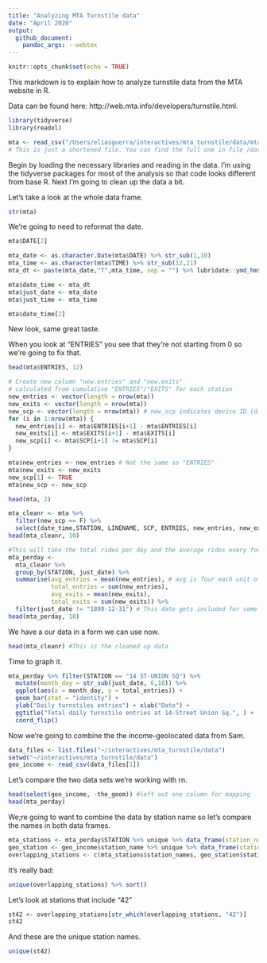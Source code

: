 ```yaml
---
title: "Analyzing MTA Turnstile data"
date: "April 2020"
output: 
  github_document:
    pandoc_args: --webtex
---
```


```r
knitr::opts_chunk$set(echo = TRUE)
```

This markdown is to explain how to analyze turnstile data from the MTA website in R. 

Data can be found here: http://web.mta.info/developers/turnstile.html. 

```r
library(tidyverse)
library(readxl)

mta <- read_csv("/Users/eliasguerra/interactives/mta_turnstile/data/mta_example14st.csv") 
# This is just a shortened file. You can find the full one in file /data. 
```

Begin by loading the necessary libraries and reading in the data. I'm using the tidyverse packages for most of the analysis so that code looks different from base R. Next I'm going to clean up the data a bit. 

Let's take a look at the whole data frame. 

```r
str(mta)
```

We're going to need to reformat the date. 

``` r
mta$DATE[2]

mta_date <- as.character.Date(mta$DATE) %>% str_sub(1,10)
mta_time <- as.character(mta$TIME) %>% str_sub(12,21)
mta_dt <- paste(mta_date,"T",mta_time, sep = "") %>% lubridate::ymd_hms()

mta$date_time <- mta_dt
mta$just_date <- mta_date
mta$just_time <- mta_time

mta$date_time[2]
```

New look, same great taste.

When you look at "ENTRIES" you see that they're not starting from 0 so we're going to fix that. 

``` r
head(mta$ENTRIES, 12)

# Create new column "new.entries" and "new.exits" 
# calculated from cumulative "ENTRIES"/"EXITS" for each station
new_entries <- vector(length = nrow(mta))
new_exits <- vector(length = nrow(mta))
new_scp <- vector(length = nrow(mta)) # new_scp indicates device ID (dif turnstile?)
for (i in 1:nrow(mta)) {
  new_entries[i] <- mta$ENTRIES[i+1] - mta$ENTRIES[i]
  new_exits[i] <- mta$EXITS[i+1] - mta$EXITS[i]
  new_scp[i] <- mta$SCP[i+1] != mta$SCP[i]
}

mta$new_entries <- new_entries # Not the same as "ENTRIES" 
mta$new_exits <- new_exits
new_scp[1] <- TRUE
mta$new_scp <- new_scp

head(mta, 2)
```


``` r
mta_cleanr <- mta %>%
  filter(new_scp == F) %>% 
  select(date_time,STATION, LINENAME, SCP, ENTRIES, new_entries, new_exits, just_date, just_time)
head(mta_cleanr, 10)

#This will take the total rides per day and the average rides every four hours. 
mta_perday <-
  mta_cleanr %>%
  group_by(STATION, just_date) %>%
  summarise(avg_entries = mean(new_entries), # avg is four each unit of time data was collected, four hours
            total_entries = sum(new_entries),
            avg_exits = mean(new_exits),
            total_exits = sum(new_exits)) %>%
  filter(just_date != "1899-12-31") # This date gets included for some reason
head(mta_perday, 10)
```

We have a our data in a form we can use now.

``` r
head(mta_cleanr) #This is the cleaned up data
```

Time to graph it. 
```r
mta_perday %>% filter(STATION == "14 ST-UNION SQ") %>%
  mutate(month_day = str_sub(just_date, 6,10)) %>%
  ggplot(aes(x = month_day, y = total_entries)) +
  geom_bar(stat = "identity") +
  ylab("Daily turnstiles entries") + xlab("Date") + 
  ggtitle("Total daily turnstile entries at 14-Street Union Sq.", ) +
  coord_flip() 
```

Now we're going to combine the the income-geolocated data from Sam. 

```r
data_files <- list.files("~/interactives/mta_turnstile/data")
setwd("~/interactives/mta_turnstile/data")
geo_income <- read_csv(data_files[1])
```
Let's compare the two data sets we're working with rn. 

```r
head(select(geo_income, -the_geom)) #left out one column for mapping
head(mta_perday)
```

We;re going to want to combine the data by station name so let's compare the names in both data frames.

```r
mta_stations <- mta_perday$STATION %>% unique %>% data_frame(station_names=.) 
geo_station <- geo_income$station_name %>% unique %>% data_frame(station_names=.)
overlapping_stations <- c(mta_stations$station_names, geo_station$station_names)
```

It's really bad: 

```r
unique(overlapping_stations) %>% sort()
```

Let's look at stations that include "42"

```r
st42 <- overlapping_stations[str_which(overlapping_stations, "42")]
st42
```
And these are the unique station names. 
```r
unique(st42)
```



